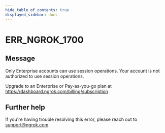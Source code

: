 ```yaml
---
hide_table_of_contents: true
displayed_sidebar: docs
---
```



# ERR_NGROK_1700

## Message

Only Enterprise accounts can use session operations.
Your account is not authorized to use session operations.

Upgrade to an Enterprise or Pay-as-you-go plan at https://dashboard.ngrok.com/billing/subscription

<ErrorDetails error="err_ngrok_1700" />

## Further help

If you're having trouble resolving this error, please reach out to [support@ngrok.com](mailto:support@ngrok.com?subject=Help%20with%20ERR_NGROK_1700).
